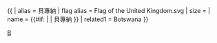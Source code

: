 {{ {{{1<noinclude>|country showdata</noinclude>}}}
| alias = 貝專納
| flag alias = Flag of the United Kingdom.svg
| size = {{{size|}}}
| name = {{#if: {{{name|}}} | {{{name|}}} | 貝專納 }}
<noinclude>
| related1 = Botswana
</noinclude>
}}<noinclude>
[[Category:已不存在國家資料模板|B]]
</noinclude>